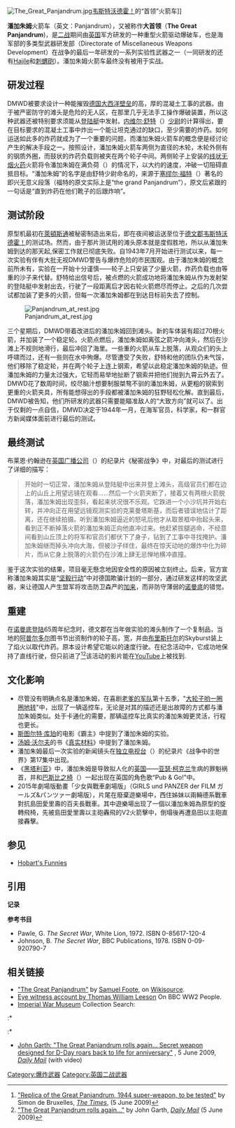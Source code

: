 [[File:The_Great_Panjandrum.jpg|thumb]][[韦斯特沃德霍！|韦斯特沃德霍！]]的“首领”火箭车]]

'''潘加朱姆'''火箭车（英文：Panjandrum），又被称作'''大首领'''（'''The Great Panjandrum''')，是[[二战|二战]]期间由[[英国|英国]]军方研发的一种重型火箭驱动爆破车，也是海军部的多类型武器研发部（Directorate of Miscellaneous Weapons Development）在战争的最后一年研发的一系列实验性武器之一（一同研发的还有[[Hajile|Hajile]]和[[刺蝟砲|刺蝟砲]]）。潘加朱姆火箭车最终没有被用于实战。

==研发过程==
DMWD被要求设计一种能摧毁[[德国|德国]][[大西洋壁垒|大西洋壁垒]]的{{convert|10|ft|m}}高，{{convert|7|ft|m}}厚的混凝土工事的武器。由于被严密防守的滩头是危险的无人区，在那里几乎无法手工操作爆破装置，所以这种武器还被特别要求须能从[[登陆艇|登陆艇]]中发射。[[内维尔·舒特|内维尔·舒特]]（{{lang|en|Nevil Shute}}）[[少尉|少尉]]的计算得出，要在目标要求的混凝土工事中炸出一个能让坦克通过的缺口，至少需要{{convert|1|long ton|kg}}的炸药。如何运送如此多的炸药就成为了一个重要的问题，而潘加朱姆火箭车的概念便是经讨论产生的解决手段之一。按照设计，潘加朱姆火箭车两侧为直径{{convert|10|ft|m}}的木轮，木轮外侧有{{convert|1|ft|m}}的钢质外圈，而鼓状的炸药负载则被夹在两个轮子中间。两侧轮子上安装的[[线状无烟火药|线状无烟火药]]火箭将令潘加朱姆在满负荷（{{convert|4000|lb|adj=on}}）的情况下，以大约{{convert|60|mph|abbr=on}}的速度，冲破一切阻碍直抵目标。“潘加朱姆”的名字是由舒特少尉命名的，来源于[[塞缪尔·福特|塞缪尔·福特]]（{{lang|en|Samuel Foote}}）著名的即兴无意义段落（福特的原文实际上是“the grand Panjandrum”），原文后紧跟的一句话是“直到炸药在他们靴子的后跟炸响”。

==测试阶段==
原型机最初在[[萊頓斯通|萊頓斯通]]被秘密制造出来后，即在夜间被运送至位于[[德文郡|德文郡]][[韦斯特沃德霍！|韦斯特沃德霍！]]的测试场。然而，由于那片测试用的滩头原本就是度假胜地，所以从潘加朱姆到达的那天起,保密工作就已彻底失败。自1943年7月开始进行测试以来，每一次实验有伴有大批无视DMWD警告与爆炸危险的市民围观。由于潘加朱姆的概念前所未有，实验在一开始十分谨慎——轮子上只安装了少量火箭，炸药负载也由等重的沙子来代替。舒特给出信号后，被点燃的火箭成功地将潘加朱姆从作为发射架的登陆艇中发射出去，行驶了一段距离后才因右轮火箭燃尽而停止。之后的几次尝试都加装了更多的火箭，但每一次潘加朱姆都在到达目标前失去了控制。

[[File:Panjandrum_at_rest.jpg|thumb]]

三个星期后，DMWD带着改进后的潘加朱姆回到滩头。新的车体装有超过70根火箭，并加装了一个稳定轮。火箭点燃后，潘加朱姆如离弦之箭冲向滩头，然后在沙滩上不规则地滑行，最后冲回了海里。一些重{{convert|20|lb}}的火箭从车上脱落，从观众们的头上呼啸而过，还有一些则在水中殉爆。尽管遭受了失败，舒特和他的团队仍未气馁，他们移除了稳定轮，并在两个轮子上连上钢索，希望以此稳定潘加朱姆的轨迹。但潘加朱姆的力量太过强大，它轻而易举地扯断了钢索并把他们抛到九霄云外去了。DMWD花了数周时间，绞尽脑汁想要制服桀骜不驯的潘加朱姆，从更粗的钢索到更重的火箭夹具，所有能想得出的手段都被潘加朱姆的狂野轻松化解。直到最后，DMWD被告知，他们所研发的武器只需要能瞄准敌人的“大致方向”就可以了。出于仅剩的一点自信，DMWD决定于1944年一月，在海军官员，科学家，和一群官方新闻媒体面前进行最后的测试。

==最终测试==

布莱恩·约翰逊在[[英国广播公司|英国广播公司]]（{{lang|en|BBC}}）的纪录片《秘密战争》中，对最后的测试进行了详细的描写：

<blockquote>开始时一切正常，潘加朱姆从登陆艇中出来并登上滩头，高级官员们都在边上的山丘上用望远镜在观看……然后一个火箭夹断了，接着又有两根火箭脱落，潘加朱姆出现歪斜，看起来状况很不乐观。它跌进一个小沙坑并开始右转，并冲向正在用望远镜观测实验的克莱曼塔斯基，而后者错误地估计了距离，还在继续拍摄。听到潘加朱姆逼近的怒吼后他才从取景框中抬起头来，看到正不断掉落火箭的潘加朱姆正向他直冲过来。他赶紧拔腿逃命，不经意间看到山丘顶上的将军和官员们都伏下了身子，钻到了工事中寻找掩护。潘加朱姆继而掉头冲向大海，但被沙子绊住，最终在惊天动地的爆炸中化为碎片，而从它身上脱落的火箭仍在沙滩上肆无忌惮地横冲直撞。</blockquote>

鉴于这次实验的结果，项目毫无懸念地因安全性的原因被立刻终止。后来，官方宣称潘加朱姆其实是“[[坚毅行动|坚毅行动]]”中对德国欺骗计划的一部分，通过研发这样的攻坚武器，来让德国人产生盟军将攻击防卫森严的[[加来海峡省|加来]]，而非防守薄弱的[[诺曼底|诺曼底]]的错觉。

==重建==

在[[诺曼底登陆|诺曼底登陆]]65周年纪念时，德文郡在当年做实验的滩头制作了一个复制品，当地的[[阿普尔多尔|阿普尔多尔]]图书节出资制作的轮子高{{convert|6|ft}}，宽{{convert|3|ft}}，并由[[布里斯托尔|布里斯托尔]]的Skyburst装上了焰火以取代炸药。原本设计希望它能以{{convert|24|km/h}}的速度行驶{{convert|500|m}}。在纪念活动中，它成功地保持了直线行驶，但只前进了{{convert|50|m}}<ref>[http://www.timesonline.co.uk/tol/news/uk/article6432946.ece "Replica of the Great Panjandrum, 1944 super-weapon, to be tested"] by Simon de Bruxelles, ''[[The_Times|The Times]]'', (5 June 2009)</ref><ref>[http://www.dailymail.co.uk/news/article-1191038/The-Great-Panjandrum-rolls--Secret-weapon-designed-D-Day-roars-life-anniversary.html?printingPage=true "The Great Panjandrum rolls again…"] {{Wayback|url=http://www.dailymail.co.uk/news/article-1191038/The-Great-Panjandrum-rolls--Secret-weapon-designed-D-Day-roars-life-anniversary.html?printingPage=true |date=20200228230847 }} by John Garth, ''[[Daily_Mail|Daily Mail]]'' (5 June 2009)</ref>该活动的影片能在[[YouTube|YouTube]]上被找到.

==文化影响==
*尽管没有明确点名是潘加朱姆，在喜剧[[老爹的军队|老爹的军队]]第十五季，"[[大轮子哟一圈圈地转|大轮子哟一圈圈地转]]"中，出现了一辆遥控车，无论是对其的描述还是出故障的方式都与潘加朱姆类似。处于卡通化的需要，那辆遥控车比真实的潘加朱姆更灵活，行程也更长。
*[[斯图尔特·库珀|斯图尔特·库珀]]的电影《霸主》中提到了潘加朱姆的实验。
*[[汤姆·沃尔夫|汤姆·沃尔夫]]的书《[[真实材料|真实材料]]》中提到了潘加朱姆。
*潘加朱姆最后一次实验的新闻镜头在[[独立电视台|独立电视台]]（{{lang|en|ITV}}）的纪录片《战争中的世界》第17集中出现。
*《[[黑塔利亚|黑塔利亚]]》中，潘加朱姆是导致拟人化的[[英国|英国]]——[[亚瑟·柯克兰|亚瑟·柯克兰]]生病的罪魁祸首，并和[[巴斯比之椅|巴斯比之椅]]（{{lang|en|Busby's stoop chair}}）一起出现在英国的角色歌“Pub & Go!”中。
*2015年劇場版動畫「少女與戰車劇場版」（GIRLS und PANZER der FILM ガールズ&パンツァー劇場版），片尾在廢棄遊樂場中，西住姊妹以兩輛德系戰車對抗島田愛里壽的百夫長戰車。其中遊樂場出现了一個以潘加朱姆為原型的旋轉飛椅，先被島田愛里壽以主砲轟飛的V2火箭擊中，倒塌後再遭島田以主砲直接轟擊。

==参见==
*[[Hobart's_Funnies|Hobart's Funnies]]

==引用==
'''记录'''
{{reflist}}

'''参考书目'''
* Pawle, G. ''The Secret War'', White Lion, 1972. ISBN 0-85617-120-4
* Johnson, B. ''The Secret War'', BBC Publications, 1978. ISBN 0-09-920790-7
<!--NB:While these publications share the same name, they were written independently and are not simply copies of one another-->

==相关链接==
{{Wiktionary|panjandrum}}
*[[wikisource:The_Great_Panjandrum|"The Great Panjandrum"]] by [[Samuel_Foote|Samuel Foote]], on [[Wikisource|Wikisource]].
*[http://www.bbc.co.uk/ww2peopleswar/stories/32/a2409932.shtml Eye witness account by Thomas William Leeson] {{Wayback|url=http://www.bbc.co.uk/ww2peopleswar/stories/32/a2409932.shtml |date=20080930182526 }} On BBC WW2 People.
* [[Imperial_War_Museum|Imperial War Museum]] Collection Search:
:*{{cite web |title=ADM 1308 - The Great Panjandrum (film) |url=http://www.iwm.org.uk/collections/item/object/1060008900 |accessdate=30 June 2012 |archive-date=2021-01-05 |archive-url=https://web.archive.org/web/20210105120703/https://www.iwm.org.uk/collections/item/object/1060008900 |dead-url=no }}
:*{{cite web| title=IWM FLM 1627, The Great Panjandrum at Westward Ho! (image)| url=http://www.iwm.org.uk/collections/item/object/205131967| accessdate=30 June 2012| archive-date=2020-11-01| archive-url=https://web.archive.org/web/20201101012020/https://www.iwm.org.uk/collections/item/object/205131967| dead-url=no}}
* [http://www.dailymail.co.uk/news/article-1191038/The-Great-Panjandrum-rolls--Secret-weapon-designed-D-Day-roars-life-anniversary.html John Garth: "The Great Panjandrum rolls again… Secret weapon designed for D-Day roars back to life for anniversary"] {{Wayback|url=http://www.dailymail.co.uk/news/article-1191038/The-Great-Panjandrum-rolls--Secret-weapon-designed-D-Day-roars-life-anniversary.html |date=20201109012943 }}, 5 June 2009, ''[[Daily_Mail|Daily Mail]]'' (with video)

[[Category:爆炸武器|Category:爆炸武器]]
[[Category:英国二战武器|Category:英国二战武器]]
